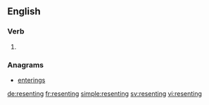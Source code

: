 ==English==

===Verb===
{{head|en}}

# {{present participle of|resent}}

===Anagrams===
* [[enterings#English|enterings]]

[[de:resenting]]
[[fr:resenting]]
[[simple:resenting]]
[[sv:resenting]]
[[vi:resenting]]